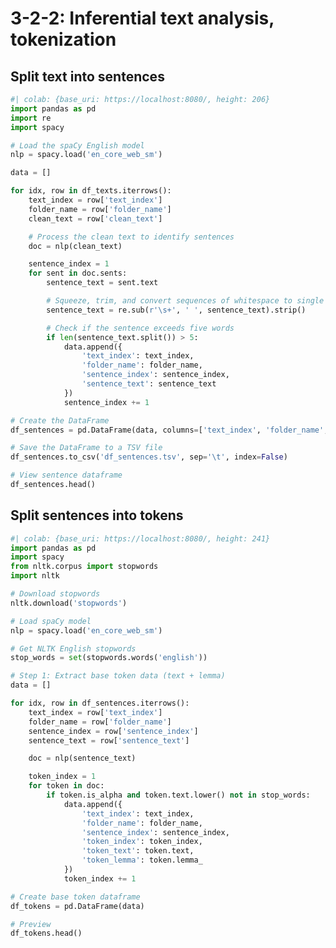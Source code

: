 # 3-2-2: Inferential text analysis, tokenization

## Split text into sentences

```python
#| colab: {base_uri: https://localhost:8080/, height: 206}
import pandas as pd
import re
import spacy

# Load the spaCy English model
nlp = spacy.load('en_core_web_sm')

data = []

for idx, row in df_texts.iterrows():
    text_index = row['text_index']
    folder_name = row['folder_name']
    clean_text = row['clean_text']

    # Process the clean text to identify sentences
    doc = nlp(clean_text)

    sentence_index = 1
    for sent in doc.sents:
        sentence_text = sent.text

        # Squeeze, trim, and convert sequences of whitespace to single spaces
        sentence_text = re.sub(r'\s+', ' ', sentence_text).strip()

        # Check if the sentence exceeds five words
        if len(sentence_text.split()) > 5:
            data.append({
                'text_index': text_index,
                'folder_name': folder_name,
                'sentence_index': sentence_index,
                'sentence_text': sentence_text
            })
            sentence_index += 1

# Create the DataFrame
df_sentences = pd.DataFrame(data, columns=['text_index', 'folder_name', 'sentence_index', 'sentence_text'])

# Save the DataFrame to a TSV file
df_sentences.to_csv('df_sentences.tsv', sep='\t', index=False)

# View sentence dataframe
df_sentences.head()
```

## Split sentences into tokens

```python
#| colab: {base_uri: https://localhost:8080/, height: 241}
import pandas as pd
import spacy
from nltk.corpus import stopwords
import nltk

# Download stopwords
nltk.download('stopwords')

# Load spaCy model
nlp = spacy.load('en_core_web_sm')

# Get NLTK English stopwords
stop_words = set(stopwords.words('english'))

# Step 1: Extract base token data (text + lemma)
data = []

for idx, row in df_sentences.iterrows():
    text_index = row['text_index']
    folder_name = row['folder_name']
    sentence_index = row['sentence_index']
    sentence_text = row['sentence_text']

    doc = nlp(sentence_text)

    token_index = 1
    for token in doc:
        if token.is_alpha and token.text.lower() not in stop_words:
            data.append({
                'text_index': text_index,
                'folder_name': folder_name,
                'sentence_index': sentence_index,
                'token_index': token_index,
                'token_text': token.text,
                'token_lemma': token.lemma_
            })
            token_index += 1

# Create base token dataframe
df_tokens = pd.DataFrame(data)

# Preview
df_tokens.head()
```

